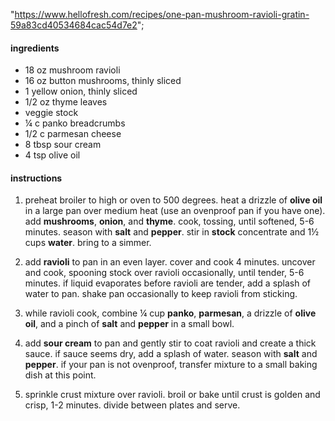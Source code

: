   "https://www.hellofresh.com/recipes/one-pan-mushroom-ravioli-gratin-59a83cd40534684cac54d7e2";

#### ingredients

- 18 oz mushroom ravioli
- 16 oz button mushrooms, thinly sliced
- 1 yellow onion, thinly sliced
- 1/2 oz thyme leaves
- veggie stock
- ¼ c panko breadcrumbs
- 1/2 c parmesan cheese
- 8 tbsp sour cream
- 4 tsp olive oil

#### instructions

1. preheat broiler to high or oven to 500 degrees. heat a drizzle of **olive oil** in a large pan over medium heat (use an ovenproof pan if you have one). add **mushrooms**, **onion**, and **thyme**. cook, tossing, until softened, 5-6 minutes. season with **salt** and **pepper**. stir in **stock** concentrate and 1½ cups **water**. bring to a simmer.

2. add **ravioli** to pan in an even layer. cover and cook 4 minutes. uncover and cook, spooning stock over ravioli occasionally, until tender, 5-6 minutes. if liquid evaporates before ravioli are tender, add a splash of water to pan. shake pan occasionally to keep ravioli from sticking.

3. while ravioli cook, combine ¼ cup **panko**, **parmesan**, a drizzle of **olive oil**, and a pinch of **salt** and **pepper** in a small bowl.

4. add **sour cream** to pan and gently stir to coat ravioli and create a thick sauce. if sauce seems dry, add a splash of water. season with **salt** and **pepper**. if your pan is not ovenproof, transfer mixture to a small baking dish at this point.

5. sprinkle crust mixture over ravioli. broil or bake until crust is golden and crisp, 1-2 minutes. divide between plates and serve.
